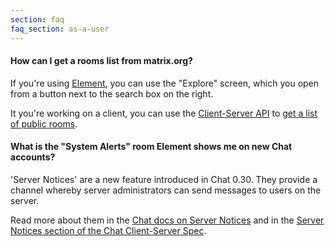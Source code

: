 ```yaml
---
section: faq
faq_section: as-a-user
---
```


#### How can I get a rooms list from matrix.org?

If you're using [Element](https://element.io), you can use
the "Explore" screen, which you open from a
button next to the search box on the right.

It you're working on a client, you can use the [Client-Server API](/docs/guides/client-server) to
[get a list of public rooms](/docs/spec/client_server/r0.3.0.html#listing-rooms).

#### What is the "System Alerts" room Element shows me on new Chat accounts?

'Server Notices' are a new feature introduced in Chat 0.30. They provide a channel whereby server administrators can send messages to users on the server.

Read more about them in the [Chat docs on Server Notices](https://github.com/matrix-org/synapse/blob/master/docs/server_notices.md) and in the [Server Notices section of the Chat Client-Server Spec](https://matrix.org/docs/spec/client_server/r0.5.0#id209).
